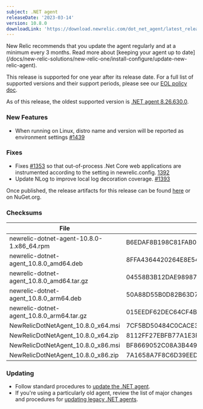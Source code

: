 ```yaml
---
subject: .NET agent
releaseDate: '2023-03-14'
version: 10.8.0
downloadLink: 'https://download.newrelic.com/dot_net_agent/latest_release'
---
```


<Callout variant="important">
New Relic recommends that you update the agent regularly and at a minimum every 3 months. Read more about [keeping your agent up to date](/docs/new-relic-solutions/new-relic-one/install-configure/update-new-relic-agent).

This release is supported for one year after its release date. For a full list of supported versions and their support periods, please see our [EOL policy doc](/docs/apm/agents/net-agent/getting-started/net-agent-eol-policy).

As of this release, the oldest supported version is [.NET agent 8.26.630.0](/docs/release-notes/agent-release-notes/net-release-notes/net-agent-8266300).
</Callout>

### New Features
* When running on Linux, distro name and version will be reported as environment settings [#1439](https://github.com/newrelic/newrelic-dotnet-agent/pull/1439)

### Fixes
* Fixes [#1353](https://github.com/newrelic/newrelic-dotnet-agent/issues/1353) so that out-of-process .Net Core web applications are instrumented according to the <applicationPools> setting in newrelic.config. [1392](https://github.com/newrelic/newrelic-dotnet-agent/pull/1392)
* Update NLog to improve local log decoration coverage. [#1393](https://github.com/newrelic/newrelic-dotnet-agent/pull/1393)

Once published, the release artifacts for this release can be found [here](https://download.newrelic.com/dot_net_agent/latest_release/) or on NuGet.org.

### Checksums
| File | SHA - 256  Hash |
| ---| ---|
| newrelic-dotnet-agent-10.8.0-1.x86_64.rpm | B6EDAF8B198C81FAB0FA190F28F5D49A8A255F5670CA8D76DBEDBF9E23B7DA10 |
| newrelic-dotnet-agent_10.8.0_amd64.deb | 8FFA4364420264E8E541DCF8F4F04F46EFAC8D30053C66686E922F7CDD45D511 |
| newrelic-dotnet-agent_10.8.0_amd64.tar.gz | 04558B3B12DAE989874BF873041EB661995EC76DCE1594B936ADC671906385D3 |
| newrelic-dotnet-agent_10.8.0_arm64.deb | 50A88D55B0D82B63D7BDF68D2C83A030898BDA215F55992B20AE678AA1415BE7 |
| newrelic-dotnet-agent_10.8.0_arm64.tar.gz | 015EEDF62DEC64CF4B95BFFBCDAC8FCE7DB0ECDEF833647ADD4DA69FFC65020C |
| NewRelicDotNetAgent_10.8.0_x64.msi | 7CF5BD50484C0CACE334F5CECF449602E9A596FF6D27F2E43EF15A0B44BE0479 |
| NewRelicDotNetAgent_10.8.0_x64.zip | 8112FF27EBFB77A1E3F80EC13B8A9194814D0E4E48A79CC22F3EDB2351F15F4A |
| NewRelicDotNetAgent_10.8.0_x86.msi | BF8669052C08A3B449A5278EC9FD23CAFA684CE322F19E30D172E3CB1EE4A12D |
| NewRelicDotNetAgent_10.8.0_x86.zip | 7A1658A7F8C6D39EED8AEFD30DCC5814D4A458E3A3F2EC45902AF001C0770F98 |
  
### Updating

* Follow standard procedures to [update the .NET agent](/docs/agents/net-agent/installation-configuration/update-net-agent).
* If you're using a particularly old agent, review the list of major changes and procedures for [updating legacy .NET agents](/docs/agents/net-agent/troubleshooting/upgrade-legacy-net-agents).
